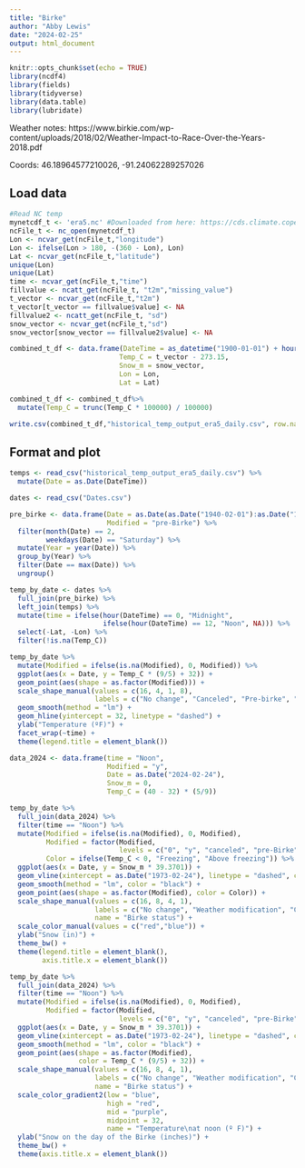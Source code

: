 ```yaml
---
title: "Birke"
author: "Abby Lewis"
date: "2024-02-25"
output: html_document
---
```


```r
knitr::opts_chunk$set(echo = TRUE)
library(ncdf4)
library(fields)
library(tidyverse)
library(data.table)
library(lubridate)
```

Weather notes: https://www.birkie.com/wp-content/uploads/2018/02/Weather-Impact-to-Race-Over-the-Years-2018.pdf

Coords: 46.18964577210026, -91.24062289257026

## Load data

```r
#Read NC temp
mynetcdf_t <- 'era5.nc' #Downloaded from here: https://cds.climate.copernicus.eu/cdsapp#!/dataset/reanalysis-era5-single-levels?tab=form
ncFile_t <- nc_open(mynetcdf_t)
Lon <- ncvar_get(ncFile_t,"longitude")
Lon <- ifelse(Lon > 180, -(360 - Lon), Lon)
Lat <- ncvar_get(ncFile_t,"latitude")
unique(Lon)
unique(Lat)
time <- ncvar_get(ncFile_t,"time")
fillvalue <- ncatt_get(ncFile_t, "t2m","missing_value") 
t_vector <- ncvar_get(ncFile_t,"t2m")
t_vector[t_vector == fillvalue$value] <- NA
fillvalue2 <- ncatt_get(ncFile_t, "sd") 
snow_vector <- ncvar_get(ncFile_t,"sd")
snow_vector[snow_vector == fillvalue2$value] <- NA

combined_t_df <- data.frame(DateTime = as_datetime("1900-01-01") + hours(time) - hours(6), #convert to CT
                           Temp_C = t_vector - 273.15,
                           Snow_m = snow_vector,
                           Lon = Lon,
                           Lat = Lat)

combined_t_df <- combined_t_df%>%
  mutate(Temp_C = trunc(Temp_C * 100000) / 100000)

write.csv(combined_t_df,"historical_temp_output_era5_daily.csv", row.names = F)
```

## Format and plot

```r
temps <- read_csv("historical_temp_output_era5_daily.csv") %>%
  mutate(Date = as.Date(DateTime))

dates <- read_csv("Dates.csv")

pre_birke <- data.frame(Date = as.Date(as.Date("1940-02-01"):as.Date("1972-02-28")),
                        Modified = "pre-Birke") %>%
  filter(month(Date) == 2,
         weekdays(Date) == "Saturday") %>%
  mutate(Year = year(Date)) %>%
  group_by(Year) %>%
  filter(Date == max(Date)) %>%
  ungroup()

temp_by_date <- dates %>%
  full_join(pre_birke) %>%
  left_join(temps) %>%
  mutate(time = ifelse(hour(DateTime) == 0, "Midnight", 
                       ifelse(hour(DateTime) == 12, "Noon", NA))) %>%
  select(-Lat, -Lon) %>%
  filter(!is.na(Temp_C)) 

temp_by_date %>%
  mutate(Modified = ifelse(is.na(Modified), 0, Modified)) %>%
  ggplot(aes(x = Date, y = Temp_C * (9/5) + 32)) +
  geom_point(aes(shape = as.factor(Modified))) +
  scale_shape_manual(values = c(16, 4, 1, 8), 
                     labels = c("No change", "Canceled", "Pre-birke", "Weather modification")) +
  geom_smooth(method = "lm") +
  geom_hline(yintercept = 32, linetype = "dashed") +
  ylab("Temperature (ºF)") +
  facet_wrap(~time) +
  theme(legend.title = element_blank())

data_2024 <- data.frame(time = "Noon",
                        Modified = "y",
                        Date = as.Date("2024-02-24"),
                        Snow_m = 0,
                        Temp_C = (40 - 32) * (5/9))

temp_by_date %>%
  full_join(data_2024) %>%
  filter(time == "Noon") %>%
  mutate(Modified = ifelse(is.na(Modified), 0, Modified),
         Modified = factor(Modified,
                           levels = c("0", "y", "canceled", "pre-Birke")),
         Color = ifelse(Temp_C < 0, "Freezing", "Above freezing")) %>%
  ggplot(aes(x = Date, y = Snow_m * 39.3701)) +
  geom_vline(xintercept = as.Date("1973-02-24"), linetype = "dashed", color = "grey") +
  geom_smooth(method = "lm", color = "black") +
  geom_point(aes(shape = as.factor(Modified), color = Color)) +
  scale_shape_manual(values = c(16, 8, 4, 1), 
                     labels = c("No change", "Weather modification", "Canceled", "Pre-Birke"),
                     name = "Birke status") +
  scale_color_manual(values = c("red","blue")) +
  ylab("Snow (in)") +
  theme_bw() +
  theme(legend.title = element_blank(),
        axis.title.x = element_blank())

temp_by_date %>%
  full_join(data_2024) %>%
  filter(time == "Noon") %>%
  mutate(Modified = ifelse(is.na(Modified), 0, Modified),
         Modified = factor(Modified,
                           levels = c("0", "y", "canceled", "pre-Birke"))) %>%
  ggplot(aes(x = Date, y = Snow_m * 39.3701)) +
  geom_vline(xintercept = as.Date("1973-02-24"), linetype = "dashed", color = "grey") +
  geom_smooth(method = "lm", color = "black") +
  geom_point(aes(shape = as.factor(Modified), 
                 color = Temp_C * (9/5) + 32)) +
  scale_shape_manual(values = c(16, 8, 4, 1), 
                     labels = c("No change", "Weather modification", "Canceled", "Pre-Birke"),
                     name = "Birke status") +
  scale_color_gradient2(low = "blue",
                        high = "red",
                        mid = "purple",
                        midpoint = 32,
                        name = "Temperature\nat noon (º F)") +
  ylab("Snow on the day of the Birke (inches)") +
  theme_bw() +
  theme(axis.title.x = element_blank())
```

